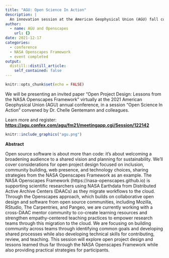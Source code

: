 ```yaml
---
title: "AGU: Open Science In Action"
description: |
  An innovation session at the American Geophysical Union (AGU) fall conference
author:
  - name: AGU and Openscapes
    url: {}
date: 2021-12-17
categories: 
  - conference
  - NASA Openscapes Framework
  - event completed
output:
  distill::distill_article:
    self_contained: false
---
```



```r
knitr::opts_chunk$set(echo = FALSE)
```

We will be presenting an invited paper "Open Project Design: Lessons from the NASA Openscapes Framework" virtually at the 2021 American Geophysical Union (AGU) annual conference, in a session "Open Science In Action" convened by Dr. Chelle Gentemann and colleagues.

Learn more and register: **<https://agu.confex.com/agu/fm21/meetingapp.cgi/Session/122142>**


```r
knitr::include_graphics("agu.png")  
```


**Abstract**

Open source software is about more than code: it’s about welcoming a broadening audience to a shared vision and planning for sustainability. We’ll cover considerations for open project design focused on inclusion, community building, web presence, and technology choices, sharing strategies from the NASA Openscapes Framework as an example. The NASA Openscapes Framework (https://nasa-openscapes.github.io) is supporting scientific researchers using NASA Earthdata from Distributed Active Archive Centers (DAACs) as they migrate workflows to the cloud. Through the Openscapes approach, which builds on collaborative open design and software from open source communities, including Mozilla, RStudio, The Carpentries, and Pangeo, we are currently working with a cross-DAAC mentor community to co-create learning resources and strengthen empathy-centered teaching practices to empower research teams through this migration to the cloud. We are focusing on building community across teams through identifying common goals and developing shared processes while also developing technical skills for contributing, review, and teaching. This session will explore open project design and lessons learned thus far through the NASA Openscapes Framework while also providing practical strategies for participants.
